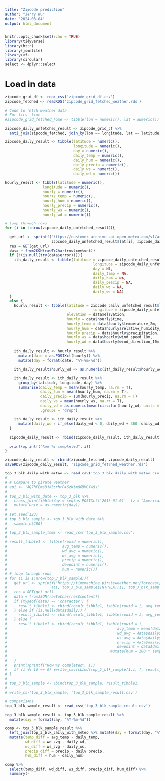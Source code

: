 ```yaml
---
title: "Zipcode prediction"
author: "Jerry Wu"
date: "2024-03-04"
output: html_document
---
```


```r
knitr::opts_chunk$set(echo = TRUE)
library(tidyverse)
library(httr)
library(jsonlite)
library(sf)
library(circular)
select <- dplyr::select
```

# Load in data
```r
zipcode_grid_df <- read_csv('zipcode_grid_df.csv')
zipcode_fetched <- readRDS('zipcode_grid_fetched_weather.rds')
```

```r
# Code to fetch weather data
# For first time
#zipcode_grid_fetched_home <- tibble(lon = numeric(), lat = numeric())

zipcode_daily_unfetched_result <- zipcode_grid_df %>%
  anti_join(zipcode_fetched, join_by(lon == longitude, lat == latitude))

zipcode_daily_result <- tibble(latitude = numeric(),
                               longitude = numeric(),
                               day = numeric(),
                               daily_temp = numeric(),
                               daily_hum = numeric(),
                               daily_precip = numeric(),
                               daily_ws = numeric(),
                               daily_wd = numeric())

hourly_result <- tibble(latitude = numeric(),
                 longitude = numeric(),
                 hourly = numeric(),
                 hourly_temp = numeric(),
                 hourly_hum = numeric(),
                 hourly_precip = numeric(),
                 hourly_ws = numeric(),
                 hourly_wd = numeric())

# loop through rows
for (i in 1:nrow(zipcode_daily_unfetched_result)){

  get_url <- sprintf("https://customer-archive-api.open-meteo.com/v1/archive?latitude=%s&longitude=%s&start_date=2018-01-01&end_date=2022-12-31&hourly=temperature_2m,relative_humidity_2m,precipitation,wind_speed_10m,wind_direction_10m&temperature_unit=fahrenheit&wind_speed_unit=mph&precipitation_unit=inch&timezone=America%%2FLos_Angeles&apikey=S4sRENjfQvm2aH86",
                     zipcode_daily_unfetched_result$lat[i], zipcode_daily_unfetched_result$lon[i])
  res = GET(get_url)
  data = fromJSON(rawToChar(res$content))
  if (!(is.null(try(data$error)))){
    ith_daily_result <- tibble(latitude = zipcode_daily_unfetched_result$lat[i],
                                        longitude = zipcode_daily_unfetched_result$lon[i],
                                        day = NA,
                                        daily_temp = NA,
                                        daily_hum = NA,
                                        daily_precip = NA,
                                        daily_ws = NA,
                                        daily_wd = NA)
  }
  else {
    hourly_result <- tibble(latitude = zipcode_daily_unfetched_result$lat[i],
                                        longitude = zipcode_daily_unfetched_result$lon[i],
                            elevation = data$elevation,
                            hourly = data$hourly$time,
                            hourly_temp = data$hourly$temperature_2m,
                            hourly_hum = data$hourly$relative_humidity_2m,
                            hourly_precip = data$hourly$precipitation,
                            hourly_ws = data$hourly$wind_speed_10m,
                            hourly_wd = data$hourly$wind_direction_10m)
    
    ith_daily_result <- hourly_result %>%
      mutate(date = as.POSIXct(hourly)) %>%
      mutate(day = format(date, "%Y-%m-%d"))
    
    ith_daily_result$hourly_wd <- as.numeric(ith_daily_result$hourly_wd)

    ith_daily_result <- ith_daily_result %>%
      group_by(latitude, longitude, day) %>%
      summarise(daily_temp = mean(hourly_temp, na.rm = T),
                daily_hum = mean(hourly_hum, na.rm = T),
                daily_precip = sum(hourly_precip, na.rm = T),
                daily_ws = mean(hourly_ws, na.rm = T),
                daily_wd = as.numeric(mean(circular(hourly_wd, units = 'degrees'), na.rm=TRUE)),
                .groups = 'drop')
    
    ith_daily_result <- ith_daily_result %>%
      mutate(daily_wd = if_else(daily_wd < 0, daily_wd + 360, daily_wd))
  }

  zipcode_daily_result <- rbind(zipcode_daily_result, ith_daily_result)
  
  print(sprintf("Row %s completed", i))
}

zipcode_daily_result <- rbind(zipcode_fetched, zipcode_daily_result)
saveRDS(zipcode_daily_result, 'zipcode_grid_fetched_weather.rds')
```


```r
top_3_blk_daily_with_meteo <- read_csv('top_3_blk_daily_with_meteo.csv')
# 
# # Compare to pirate weather
# api <- '4Q7hFEmsDjk3orhrP46zKtmQ0BMGYw9s'
# 
# top_3_blk_with_date <- top_3_blk %>%
#   cross_join(tibble(day = seq(as.POSIXct('2018-01-01', tz = 'America/Los_Angeles'), as.POSIXct('2022-12-31', tz = 'America/Los_Angeles'),"days"))) %>%
#   mutate(unix = as.numeric(day))
# 
# set.seed(123)
# top_3_blk_sample <- top_3_blk_with_date %>%
#   sample_n(200)
# 
# top_3_blk_sample_temp <- read_csv('top_3_blk_sample.csv')
# 
# result_tibble1 <- tibble(rowid = numeric(),
#                         avg_temp = numeric(),
#                         wd_avg = numeric(),
#                         ws_avg = numeric(),
#                         precip = numeric(),
#                         dewpoint = numeric(),
#                         hum = numeric())
# # loop through rows
# for (i in 1:nrow(top_3_blk_sample)){
#   get_url <- sprintf('https://timemachine.pirateweather.net/forecast/%s/%s,%s,%s?exclude=minutely,hourly',
#                    api, top_3_blk_sample$INTPTLAT[i], top_3_blk_sample$INTPTLON[i], top_3_blk_sample$unix[i])
#   res = GET(get_url)
#   data = fromJSON(rawToChar(res$content))
#   if (typeof(data) == 'character') {
#     result_tibble1 <- rbind(result_tibble1, tibble(rowid = i, avg_temp = NA, wd_avg = NA, ws_avg = NA, precip = NA, dewpoint = NA, hum = NA))
#   } else if (is.null(data$daily)) {
#     result_tibble1 <- rbind(result_tibble1, tibble(rowid = i, avg_temp = NA, wd_avg = NA, ws_avg = NA, precip = NA, dewpoint = NA, hum = NA))
#   } else {
#     result_tibble1 <- rbind(result_tibble1, tibble(rowid = i,
#                                                  avg_temp = mean(data$daily$data$temperatureHigh, data$daily$data$temperatureLow),
#                                                  wd_avg = data$daily$data$windBearing,
#                                                  ws_avg = data$daily$data$windSpeed,
#                                                  precip = data$daily$data$precipAccumulation,
#                                                  dewpoint = data$daily$data$dewPoint) %>%
#                                               mutate(hum = 100 * (exp((17.625 * (dewpoint - 32) * (5/9)) / (243.04 + (dewpoint - 32) * (5/9)))
#                                                                        / exp((17.625 * (avg_temp - 32) * (5/9)) / (243.04 + (avg_temp - 32) * (5/9))))))
#   }
#   print(sprintf("Row %s completed", i))
#   if (i %% 10 == 0) {write_csv(cbind(top_3_blk_sample[1:i, ], result_tibble1), 'top_3_blk_sample_temp.csv')}
# }
# 
# top_3_blk_sample <- cbind(top_3_blk_sample, result_tibble1)
# 
# write_csv(top_3_blk_sample, 'top_3_blk_sample_result.csv')
```

```r
# comparisons
top_3_blk_sample_result <- read_csv('top_3_blk_sample_result.csv')

top_3_blk_sample_result <- top_3_blk_sample_result %>%
  mutate(day = format(day, "%Y-%m-%d"))

comp <- top_3_blk_sample_result %>% 
  left_join(top_3_blk_daily_with_meteo %>% mutate(day = format(day, "%Y-%m-%d")), join_by(INTPTLAT == latitude, INTPTLON == longitude, day)) %>%
  mutate(temp_diff = avg_temp - daily_temp,
         wd_diff = wd_avg - daily_wd,
         ws_diff = ws_avg - daily_ws,
         precip_diff = precip - daily_precip,
         hum_diff = hum - daily_hum)

comp %>% 
  select(temp_diff, wd_diff, ws_diff, precip_diff, hum_diff) %>%
  summary()
```

